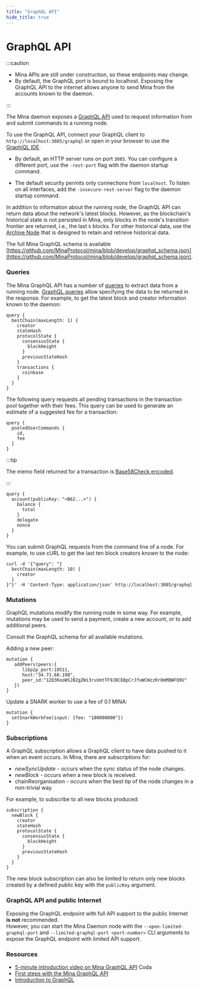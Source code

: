 ```yaml
---
title: "GraphQL API"
hide_title: true
---
```


# GraphQL API

:::caution

- Mina APIs are still under construction, so these endpoints may change.
- By default, the GraphQL port is bound to localhost. Exposing the GraphQL API to the internet allows anyone to send Mina from the accounts known to the daemon.

:::

The Mina daemon exposes a [GraphQL API](https://graphql.org/) used to request information from and submit commands to a running node. 

To use the GraphQL API, connect your GraphQL client to `http://localhost:3085/graphql` or open in your browser to use the [GraphiQL IDE](https://github.com/graphql/graphiql). 

- By default, an HTTP server runs on port `3085`. You can configure a different port, use the `-rest-port` flag with the daemon startup command.

- The default security permits only connections from `localhost`. To listen on all interfaces, add the `-insecure-rest-server` flag to the daemon startup command.

In addition to information about the running node, the GraphQL API can return data about the network's latest blocks. However, as the blockchain's historical state is not persisted in Mina, only blocks in the node's transition frontier are returned, i.e., the last `k` blocks. For other historical data, use the [Archive Node](/node-operators/archive-node) that is designed to retain and retrieve historical data.

The full Mina GraphQL schema is available [https://github.com/MinaProtocol/mina/blob/develop/graphql_schema.json](https://github.com/MinaProtocol/mina/blob/develop/graphql_schema.json).

### Queries

The Mina GraphQL API has a number of [queries](/node-operators/querying-data) to extract data from a running node. [GraphQL queries](https://graphql.org/learn/queries/) allow specifying the data to be returned in the response. For example, to get the latest block and creator information known to the daemon:

```
query {
  bestChain(maxLength: 1) {
    creator
    stateHash
    protocolState {
      consensusState {
        blockHeight
      }
      previousStateHash
    }
    transactions {
      coinbase
    }
  }
}
```

The following query requests all pending transactions in the transaction pool together with their fees. This query can be used to generate an estimate of a suggested fee for a transaction:

```
query {
  pooledUserCommands {
    id,
    fee
  }
}
```

:::tip

The memo field returned for a transaction is [Base58Check encoded](https://en.bitcoin.it/wiki/Base58Check_encoding).

:::

```
query {
  account(publicKey: "<B62...>") {
    balance {
      total
    }
    delegate
    nonce
  }
}
```

You can submit GraphQL requests from the command line of a node. For example, to use cURL to get the last ten block creators known to the node:

```
curl -d '{"query": "{
  bestChain(maxLength: 10) {
    creator
  }
}"}' -H 'Content-Type: application/json' http://localhost:3085/graphql
```

### Mutations

GraphQL mutations modify the running node in some way. For example, mutations may be used to send a payment, create a new account, or to add additional peers.

Consult the GraphQL schema for all available mutations.

Adding a new peer:

```
mutation {
   addPeers(peers:{
      libp2p_port:10511,
      host:"34.73.68.198",
      peer_id:"12D3KooWSJB2gZWi3ruVmtTF9JBCEBpCrJfuWCWzzRr8mMQWFQ9U"
   })
}
```

Update a SNARK worker to use a fee of 0.1 MINA:

```
mutation {
  setSnarkWorkFee(input: {fee: "100000000"})
}
```

### Subscriptions

A GraphQL subscription allows a GraphQL client to have data pushed to it when an event occurs. In Mina, there are subscriptions for:

- _newSyncUpdate_ - occurs when the sync status of the node changes.
- _newBlock_ - occurs when a new block is received.
- chainReorganisation - occurs when the best tip of the node changes in a non-trivial way.

For example, to subscribe to all new blocks produced:

```
subscription {
  newBlock {
    creator
    stateHash
    protocolState {
      consensusState {
        blockHeight
      }
      previousStateHash
    }
  }
}
```

The new block subscription can also be limited to return only new blocks created by a defined public key with the `publicKey` argument.

### GraphQL API and public Internet

Exposing the GraphQL endpoint with full API support to the public Internet **is not** recommended.  
However, you can start the Mina Daemon node with the `--open-limited-graphql-port` and `--limited-graphql-port <port-number>` CLI arguments to expose the GraphQL endpoint with limited API support.

### Resources

- [5-minute introduction video on Mina GraphQL API](http://bit.ly/GraphQLAPIin5) Coda
- [First steps with the Mina GraphQL API](https://garethtdavies.com/crypto/first-steps-with-coda-graphql-api.html)
- [Introduction to GraphQL](https://graphql.org/learn/)
